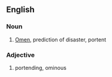 ==English==
===Noun===
#[[Omen]], prediction of disaster, portent

===Adjective===
#portending, ominous